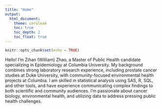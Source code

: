 ```yaml
---
title: "Home"
output:
  html_document:
    theme: cerulean
    toc: true
    toc_depth: 2
    toc_float: true
---
```


```r
knitr::opts_chunk$set(echo = TRUE)
```


Hello! I'm Zihan (William) Zhao, a Master of Public Health candidate specializing in Epidemiology at Columbia University. My background combines strong laboratory research experience, including prostate cancer studies at Duke University, with community-focused environmental health projects at Columbia. I am skilled in statistical analysis using SAS, R, SQL, and other tools, and have experience communicating complex findings to both scientific and community audiences. I'm passionate about cancer biology, environmental health, and utilizing data to address pressing public health challenges.





















